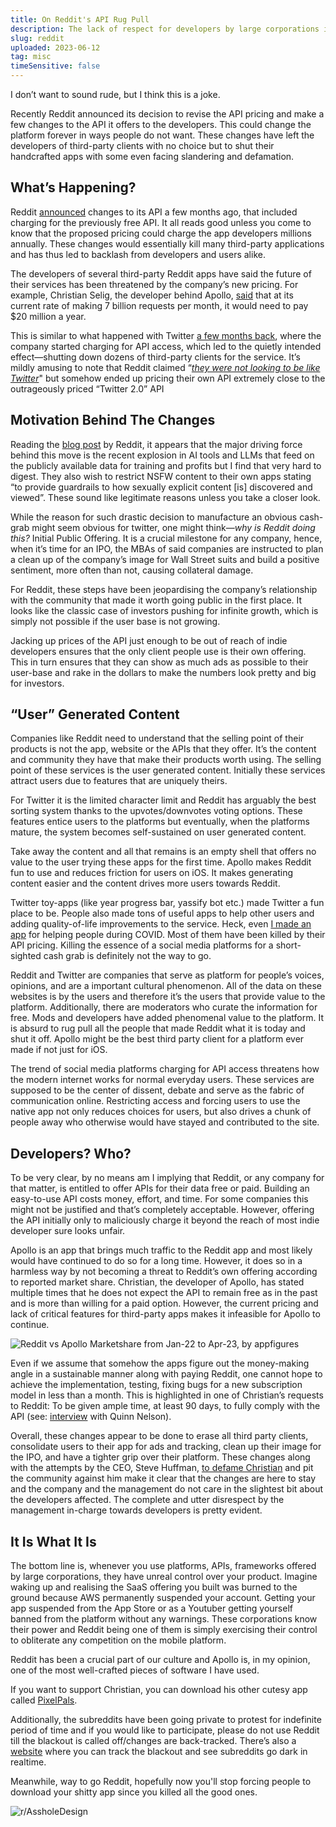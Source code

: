 ```yaml
---
title: On Reddit's API Rug Pull
description: The lack of respect for developers by large corporations is extremely worrying
slug: reddit
uploaded: 2023-06-12
tag: misc
timeSensitive: false
---
```


<Opinion />

I don’t want to sound rude, but I think this is a joke.

Recently Reddit announced its decision to revise the API pricing and make a few changes to the API it offers to the developers. This could change the platform forever in ways people do not want. These changes have left the developers of third-party clients with no choice but to shut their handcrafted apps with some even facing slandering and defamation.

## What’s Happening?

Reddit [announced](https://www.theverge.com/2023/4/18/23688463/reddit-developer-api-terms-change-monetization-ai) changes to its API a few months ago, that included charging for the previously free API. It all reads good unless you come to know that the proposed pricing could charge the app developers millions annually. These changes would essentially kill many third-party applications and has thus led to backlash from developers and users alike.

The developers of several third-party Reddit apps have said the future of their services has been threatened by the company’s new pricing. For example, Christian Selig, the developer behind Apollo, [said](https://www.theverge.com/2023/5/31/23743993/reddit-apollo-client-api-cost) that at its current rate of making 7 billion requests per month, it would need to pay $20 million a year.

This is similar to what happened with Twitter [a few months back](https://www.forbes.com/sites/jenaebarnes/2023/02/03/twitter-ends-its-free-api-heres-who-will-be-affected/?sh=f47682762664), where the company started charging for API access, which led to the quietly intended effect—shutting down dozens of third-party clients for the service. It’s mildly amusing to note that Reddit claimed “[_they were not looking to be like Twitter_](https://www.reddit.com/r/apolloapp/comments/144f6xm/apollo_will_close_down_on_june_30th_reddits/)" but somehow ended up pricing their own API extremely close to the outrageously priced “Twitter 2.0” API

## Motivation Behind The Changes

Reading the [blog post](https://www.reddit.com/r/reddit/comments/12qwagm/an_update_regarding_reddits_api/) by Reddit, it appears that the major driving force behind this move is the recent explosion in AI tools and LLMs that feed on the publicly available data for training and profits but I find that very hard to digest. They also wish to restrict NSFW content to their own apps stating “to provide guardrails to how sexually explicit content [is] discovered and viewed”. These sound like legitimate reasons unless you take a closer look.

While the reason for such drastic decision to manufacture an obvious cash-grab might seem obvious for twitter, one might think—_why is Reddit doing this?_ Initial Public Offering. It is a crucial milestone for any company, hence, when it’s time for an IPO, the MBAs of said companies are instructed to plan a clean up of the company’s image for Wall Street suits and build a positive sentiment, more often than not, causing collateral damage.

For Reddit, these steps have been jeopardising the company’s relationship with the community that made it worth going public in the first place. It looks like the classic case of investors pushing for infinite growth, which is simply not possible if the user base is not growing.

Jacking up prices of the API just enough to be out of reach of indie developers ensures that the only client people use is their own offering. This in turn ensures that they can show as much ads as possible to their user-base and rake in the dollars to make the numbers look pretty and big for investors.

## “User” Generated Content

Companies like Reddit need to understand that the selling point of their products is not the app, website or the APIs that they offer. It’s the content and community they have that make their products worth using. The selling point of these services is the user generated content. Initially these services attract users due to features that are uniquely theirs.

For Twitter it is the limited character limit and Reddit has arguably the best sorting system thanks to the upvotes/downvotes voting options. These features entice users to the platforms but eventually, when the platforms mature, the system becomes self-sustained on user generated content.

Take away the content and all that remains is an empty shell that offers no value to the user trying these apps for the first time. Apollo makes Reddit fun to use and reduces friction for users on iOS. It makes generating content easier and the content drives more users towards Reddit.

Twitter toy-apps (like year progress bar, yassify bot etc.) made Twitter a fun place to be. People also made tons of useful apps to help other users and adding quality-of-life improvements to the service. Heck, even [I made an app](https://mayur.wtf/projects/covrsc) for helping people during COVID. Most of them have been killed by their API pricing. Killing the essence of a social media platforms for a short-sighted cash grab is definitely not the way to go.

Reddit and Twitter are companies that serve as platform for people’s voices, opinions, and are a important cultural phenomenon. All of the data on these websites is by the users and therefore it’s the users that provide value to the platform. Additionally, there are moderators who curate the information for free. Mods and developers have added phenomenal value to the platform. It is absurd to rug pull all the people that made Reddit what it is today and shut it off. Apollo might be the best third party client for a platform ever made if not just for iOS.

The trend of social media platforms charging for API access threatens how the modern internet works for normal everyday users. These services are supposed to be the center of dissent, debate and serve as the fabric of communication online. Restricting access and forcing users to use the native app not only reduces choices for users, but also drives a chunk of people away who otherwise would have stayed and contributed to the site.

## Developers? Who?

To be very clear, by no means am I implying that Reddit, or any company for that matter, is entitled to offer APIs for their data free or paid. Building an easy-to-use API costs money, effort, and time. For some companies this might not be justified and that’s completely acceptable. However, offering the API initially only to maliciously charge it beyond the reach of most indie developer sure looks unfair.

Apollo is an app that brings much traffic to the Reddit app and most likely would have continued to do so for a long time. However, it does so in a harmless way by not becoming a threat to Reddit’s own offering according to reported market share. Christian, the developer of Apollo, has stated multiple times that he does not expect the API to remain free as in the past and is more than willing for a paid option. However, the current pricing and lack of critical features for third-party apps makes it infeasible for Apollo to continue.

![Reddit vs Apollo Marketshare from Jan-22 to Apr-23, by appfigures](https://i.ibb.co/xsTLByJ/reddit-apollo-downloads-app-store.png)

Even if we assume that somehow the apps figure out the money-making angle in a sustainable manner along with paying Reddit, one cannot hope to achieve the implementation, testing, fixing bugs for a new subscription model in less than a month. This is highlighted in one of Christian’s requests to Reddit: To be given ample time, at least 90 days, to fully comply with the API (see: [interview](https://youtu.be/Ypwgu1BpaO0) with Quinn Nelson).

Overall, these changes appear to be done to erase all third party clients, consolidate users to their app for ads and tracking, clean up their image for the IPO, and have a tighter grip over their platform. These changes along with the attempts by the CEO, Steve Huffman, [to defame Christian](https://www.reddit.com/r/apolloapp/comments/144f6xm/apollo_will_close_down_on_june_30th_reddits/) and pit the community against him make it clear that the changes are here to stay and the company and the management do not care in the slightest bit about the developers affected. The complete and utter disrespect by the management in-charge towards developers is pretty evident.

## It Is What It Is

The bottom line is, whenever you use platforms, APIs, frameworks offered by large corporations, they have unreal control over your product. Imagine waking up and realising the SaaS offering you built was burned to the ground because AWS permanently suspended your account. Getting your app suspended from the App Store or as a Youtuber getting yourself banned from the platform without any warnings. These corporations know their power and Reddit being one of them is simply exercising their control to obliterate any competition on the mobile platform.

Reddit has been a crucial part of our culture and Apollo is, in my opinion, one of the most well-crafted pieces of software I have used.

If you want to support Christian, you can download his other cutesy app called [PixelPals](https://apps.apple.com/app/apple-store/id6443919232).

Additionally, the subreddits have been going private to protest for indefinite period of time and if you would like to participate, please do not use Reddit till the blackout is called off/changes are back-tracked. There’s also a [website](https://reddark.untone.uk/) where you can track the blackout and see subreddits go dark in realtime.

Meanwhile, way to go Reddit, hopefully now you'll stop forcing people to download your shitty app since you killed all the good ones.

![r/AssholeDesign](https://i.ibb.co/Wf84XtH/unnamed.jpg)
